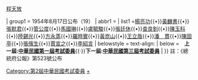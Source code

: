 {{Navbox
| name = 中華民國第二屆考試委員
| title = {{flagicon|ROC}} [[中華民國|{{fontcolor|white|中華民國}}]][[第二屆考試委員|{{fontcolor|white|第二屆考試委員}}]]
| titlestyle = background:#0c1c8c; color:#ffffff
| image = [[File:ROC_Examination_Yuan_Seal.svg|100px]]
| style = width:100%;
| state = {{{state<includeonly>|collapsed</includeonly>}}}
| selected=

| above =  [[考試院院長|院長]]：[[莫德惠]]／[[考試院副院長|副院長]]：[[王雲五]]{{•}}[[程天放]]

| group1 = 1954年8月17日公布（19）
| abbr1 =  
| list1 =[[楊亮功]]{{•}}[[黃麟書]]{{•}}[[張默君]]{{•}}[[管公度]]{{•}}[[馬國琳]]{{•}}[[盧毓駿]]{{•}}[[張廷休]]{{•}}[[查良釗]]{{•}}[[陳玉科]]{{•}}[[陸錫光]]{{•}}[[方永蒸]]{{•}}[[羅時實]]{{•}}[[黃崑山]]{{•}}[[王立哉]]{{•}}[[潘貫|潘　貫]]{{•}}[[陳固亭]]{{•}}[[張儐生]]{{•}}[[賈宣之]]{{•}}[[李紹言]]
| belowstyle = text-align:
| below =　'''上一屆:[[Template:中華民國第一屆考試委員|中華民國第一屆考試委員]]'''{{·}}'''下一屆:[[Template:中華民國第三屆考試委員|中華民國第三屆考試委員]]'''
| }}
[[Category:第2屆中華民國考試委員]]
<noinclude>
註：《總統府公報》第523號公布
[[Category:考試委員|+]]
</noinclude>